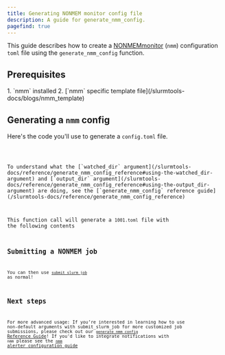 ```yaml
---
title: Generating NONMEM monitor config file
description: A guide for generate_nmm_config.
pagefind: true
---
```



This guide describes how to create a [NONMEMmonitor](https://github.com/a2-ai/nonmem-monitor) (`nmm`) configuration `toml` file using the `generate_nmm_config` function. 

## Prerequisites
<Steps>
1. `nmm` installed
2. [`nmm` specific template file](/slurmtools-docs/blogs/nmm_template)
</Steps>

## Generating a `nmm` config
Here's the code you'll use to generate a `config.toml` file.


<Code lang='r' title='generate_nmm_config.R' code={generate_nmm}/>

<Aside type='note'>
To understand what the [`watched_dir` argument](/slurmtools-docs/reference/generate_nmm_config_reference#using-the-watched_dir-argument) and [`output_dir` argument](/slurmtools-docs/reference/generate_nmm_config_reference#using-the-output_dir-argument) are doing, see the [`generate_nmm_config` reference guide](/slurmtools-docs/reference/generate_nmm_config_reference)
</Aside>

This function call will generate a `1001.toml` file with the following contents
<Code lang='toml' title='1001.toml' 
code="model_number = '1001'
watched_dir = '/cluster-data/user-homes/user/slurmtools/model/nonmem'
output_dir = '/cluster-data/user-homes/user/slurmtools/model/nonmem/in_progress'"
/>

## Submitting a NONMEM job
You can then use [`submit_slurm_job`](/slurmtools-docs/guides/submit_slurm_job) as normal!

## Next steps
For more advanced usage: If you’re interested in learning how to use non-default arguments with submit_slurm_job for more customized job submissions, please check out our [`generate_nmm_config` Reference Guide](/reference/generate_nmm_config_reference)! If you'd like to integrate notifications with `nmm` please see the [`nmm` alerter configuration guide](/slurmtools-docs/blogs/using_alerter_with_nmm)
